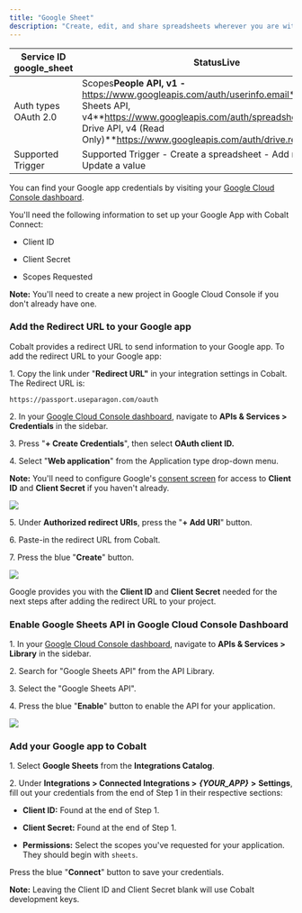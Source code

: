 ```yaml
---
title: "Google Sheet"
description: "Create, edit, and share spreadsheets wherever you are with Google Sheets, and get automated insights from your data."
---
```




| Service ID google\_sheet | StatusLive                                                                                                                                                                                                                       |
| ------------------------ | -------------------------------------------------------------------------------------------------------------------------------------------------------------------------------------------------------------------------------- |
| Auth types OAuth 2.0     | Scopes**People API, v1 -** https://www.googleapis.com/auth/userinfo.email**Google Sheets API, v4**https://www.googleapis.com/auth/spreadsheets**Google Drive API, v4 (Read Only)**https://www.googleapis.com/auth/drive.readonly |
| Supported Trigger        | Supported Trigger - Create a spreadsheet - Add new row - Update a value                                                                                                                                                          |

You can find your Google app credentials by visiting your [Google Cloud Console dashboard](https://console.cloud.google.com/projectselector2/home/dashboard?supportedpurview=project). 

You'll need the following information to set up your Google App with Cobalt Connect:

* Client ID

* Client Secret

* Scopes Requested

**Note:** You'll need to create a new project in Google Cloud Console if you don't already have one.

### Add the Redirect URL to your Google app

Cobalt provides a redirect URL to send information to your Google app. To add the redirect URL to your Google app:

1\. Copy the link under "**Redirect URL"** in your integration settings in Cobalt. The Redirect URL is:

```
https://passport.useparagon.com/oauth
```

2\. In your [Google Cloud Console dashboard](https://console.cloud.google.com/projectselector2/home/dashboard?supportedpurview=project), navigate to **APIs & Services > Credentials** in the sidebar.

3\. Press "**\+ Create Credentials**", then select **OAuth client ID.**

4\. Select "**Web application**" from the Application type drop-down menu.

**Note:** You'll need to configure Google's [consent screen](https://console.developers.google.com/apis/credentials) for access to **Client ID** and **Client Secret** if you haven't already.

![](/images/cobalt/reference/integration-catalogue/Selecting%20Web%20Application%20in%20Google%20OAuth.png)


5\. Under **Authorized redirect URIs**, press the "**\+ Add URI**" button.

6\. Paste-in the redirect URL from Cobalt.

7\. Press the blue "**Create**" button.

![](/images/cobalt/reference/integration-catalogue/Connect%20-%20Adding%20Google%20redirect%20URI%20for%20OAuth.gif)

Google provides you with the **Client ID** and **Client Secret** needed for the next steps after adding the redirect URL to your project.

### Enable Google Sheets API in Google Cloud Console Dashboard

1\. In your [Google Cloud Console dashboard](https://console.cloud.google.com/projectselector2/home/dashboard?supportedpurview=project), navigate to **APIs & Services > Library** in the sidebar.

2\. Search for "Google Sheets API" from the API Library.

3\. Select the "Google Sheets API".

4\. Press the blue "**Enable**" button to enable the API for your application.

![](/images/cobalt/reference/integration-catalogue/Enabling%20Google%20Sheets%20API.png)

### Add your Google app to Cobalt

1\. Select **Google Sheets** from the **Integrations Catalog**.

2\. Under **Integrations > Connected Integrations >** _**{YOUR\_APP}**_ **\>** **Settings**, fill out your credentials from the end of Step 1 in their respective sections:

* **Client ID:** Found at the end of Step 1.

* **Client Secret:** Found at the end of Step 1.

* **Permissions:** Select the scopes you've requested for your application. They should begin with `sheets`.

Press the blue "**Connect**" button to save your credentials.

**Note:** Leaving the Client ID and Client Secret blank will use Cobalt development keys.

## 